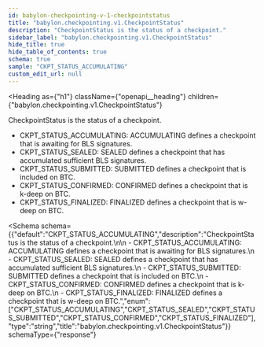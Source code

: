 ```yaml
---
id: babylon-checkpointing-v-1-checkpointstatus
title: "babylon.checkpointing.v1.CheckpointStatus"
description: "CheckpointStatus is the status of a checkpoint."
sidebar_label: "babylon.checkpointing.v1.CheckpointStatus"
hide_title: true
hide_table_of_contents: true
schema: true
sample: "CKPT_STATUS_ACCUMULATING"
custom_edit_url: null
---
```



<Heading
  as={"h1"}
  className={"openapi__heading"}
  children={"babylon.checkpointing.v1.CheckpointStatus"}
>
</Heading>



CheckpointStatus is the status of a checkpoint.

 - CKPT_STATUS_ACCUMULATING: ACCUMULATING defines a checkpoint that is awaiting for BLS signatures.
 - CKPT_STATUS_SEALED: SEALED defines a checkpoint that has accumulated sufficient BLS signatures.
 - CKPT_STATUS_SUBMITTED: SUBMITTED defines a checkpoint that is included on BTC.
 - CKPT_STATUS_CONFIRMED: CONFIRMED defines a checkpoint that is k-deep on BTC.
 - CKPT_STATUS_FINALIZED: FINALIZED defines a checkpoint that is w-deep on BTC.

<Schema
  schema={{"default":"CKPT_STATUS_ACCUMULATING","description":"CheckpointStatus is the status of a checkpoint.\n\n - CKPT_STATUS_ACCUMULATING: ACCUMULATING defines a checkpoint that is awaiting for BLS signatures.\n - CKPT_STATUS_SEALED: SEALED defines a checkpoint that has accumulated sufficient BLS signatures.\n - CKPT_STATUS_SUBMITTED: SUBMITTED defines a checkpoint that is included on BTC.\n - CKPT_STATUS_CONFIRMED: CONFIRMED defines a checkpoint that is k-deep on BTC.\n - CKPT_STATUS_FINALIZED: FINALIZED defines a checkpoint that is w-deep on BTC.","enum":["CKPT_STATUS_ACCUMULATING","CKPT_STATUS_SEALED","CKPT_STATUS_SUBMITTED","CKPT_STATUS_CONFIRMED","CKPT_STATUS_FINALIZED"],"type":"string","title":"babylon.checkpointing.v1.CheckpointStatus"}}
  schemaType={"response"}
>
  
</Schema>
            